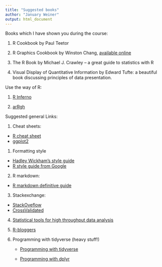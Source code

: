 ```yaml
---
title: "Suggested books"
author: "January Weiner"
output: html_document
---
```


Books which I have shown you during the course:

 1. R Cookbook by Paul Teetor

 2. R Graphics Cookbook by Winston Chang, [available online](https://r-graphics.org/)

 3. The R Book by Michael J. Crawley – a great guide to statistics with R

 4. Visual Display of Quantitative Information by Edward Tufte: a beautiful
    book discussing principles of data presentation.

Use the way of R:

 1. [R Inferno](http://www.burns-stat.com/pages/Tutor/R_inferno.pdf)

 2. [arRgh](http://arrgh.tim-smith.us/)


Suggested general Links:

 1. Cheat sheets:
   * [R cheat sheet](https://rstudio.com/wp-content/uploads/2016/10/r-cheat-sheet-3.pdf)
   * [ggplot2](https://rstudio.com/wp-content/uploads/2016/11/ggplot2-cheatsheet-2.1.pdf)

 1. Formatting style

   * [Hadley Wickham's style guide](https://style.tidyverse.org/)
   * [R style guide from Google](https://google.github.io/styleguide/Rguide.html)

 2. R markdown:
  
   *  [R markdown definitive guide](https://bookdown.org/yihui/rmarkdown/)
 
 3. Stackexchange:

   * [StackOveflow](https://stackoverflow.com)
   * [CrossValidated](https://stats.stackexchange.com)
 
 4. [Statistical tools for high throughput data analysis](https://sthda.com)

 5. [R-bloggers](R-bloggers.com)

 6. Programming with tidyverse (heavy stuff!)

    * [Programming with tidyverse](https://www.r-bloggers.com/2019/07/bang-bang-how-to-program-with-dplyr/)

    * [Programming with dplyr](https://dplyr.tidyverse.org/articles/programming.html)
